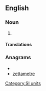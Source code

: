 ==English==

===Noun===
{{en-noun}}

# {{alternative spelling of|zettametre|from=US}}

====Translations====
{{trans-see|zettametre}}

===Anagrams===
* {{alphagram|aeeemrtttz}}
* [[zettametre#English|zettametre]]

[[Category:SI units]]